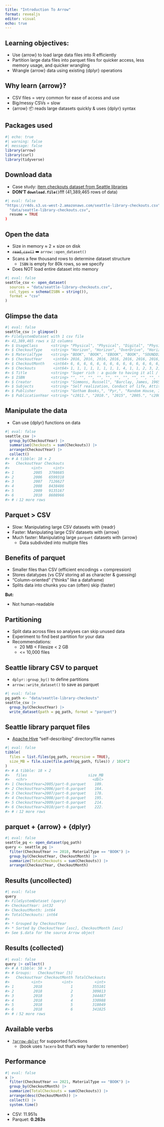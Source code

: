 ```yaml
---
title: "Introduction To Arrow"
format: revealjs
editor: visual
echo: true
---
```


## **Learning objectives:**

-   Use {arrow} to load large data files into R efficiently
-   Partition large data files into parquet files for quicker access, less memory usage, and quicker wrangling
-   Wrangle {arrow} data using existing {dplyr} operations

## Why learn {arrow}? {.unnumbered}

-   CSV files = very common for ease of access and use
-   Big/messy CSVs = slow
-   {arrow} 📦 reads large datasets quickly & uses {dplyr} syntax

## Packages used {.unnumbered}

```r
#| echo: true
#| warning: false
#| message: false
library(arrow)
library(curl)
library(tidyverse)
```


## Download data {.unnumbered}

-   Case study: [item checkouts dataset from Seattle libraries](https://data.seattle.gov/Community/Checkouts-by-Title/tmmm-ytt6)
-   **DON'T `download.file()`!!!** (41,389,465 rows of data)

```r
#| eval: false
"https://r4ds.s3.us-west-2.amazonaws.com/seattle-library-checkouts.csv",}
  "data/seattle-library-checkouts.csv",
  resume = TRUE
)
```

## Open the data {.unnumbered}

-   Size in memory ≈ 2 × size on disk
-   ~~`read_csv()`~~ ➡️ `arrow::open_dataset()`
-   Scans a few thousand rows to determine dataset structure
    -   `ISBN` is empty for 80k rows, so we specify
-   Does NOT load entire dataset into memory

```r
#| eval: false
seattle_csv <- open_dataset(
  sources = "data/seattle-library-checkouts.csv", 
  col_types = schema(ISBN = string()),
  format = "csv"
)
```

## Glimpse the data {.unnumbered}

```r
#| eval: false
seattle_csv |> glimpse()
#> FileSystemDataset with 1 csv file
#> 41,389,465 rows x 12 columns
#> $ UsageClass      <string> "Physical", "Physical", "Digital", "Physical", "Ph…
#> $ CheckoutType    <string> "Horizon", "Horizon", "OverDrive", "Horizon", "Hor…
#> $ MaterialType    <string> "BOOK", "BOOK", "EBOOK", "BOOK", "SOUNDDISC", "BOO…
#> $ CheckoutYear     <int64> 2016, 2016, 2016, 2016, 2016, 2016, 2016, 2016, 20…
#> $ CheckoutMonth    <int64> 6, 6, 6, 6, 6, 6, 6, 6, 6, 6, 6, 6, 6, 6, 6, 6, 6,…
#> $ Checkouts        <int64> 1, 1, 1, 1, 1, 1, 1, 1, 4, 1, 1, 2, 3, 2, 1, 3, 2,…
#> $ Title           <string> "Super rich : a guide to having it all / Russell S…
#> $ ISBN            <string> "", "", "", "", "", "", "", "", "", "", "", "", ""…
#> $ Creator         <string> "Simmons, Russell", "Barclay, James, 1965-", "Tim …
#> $ Subjects        <string> "Self realization, Conduct of life, Attitude Psych…
#> $ Publisher       <string> "Gotham Books,", "Pyr,", "Random House, Inc.", "Di…
#> $ PublicationYear <string> "c2011.", "2010.", "2015", "2005.", "c2004.", "c20…
```

## Manipulate the data {.unnumbered}

-   Can use {dplyr} functions on data

```r
#| eval: false
seattle_csv |> 
  group_by(CheckoutYear) |> 
  summarise(Checkouts = sum(Checkouts)) |> 
  arrange(CheckoutYear) |> 
  collect()
#> # A tibble: 18 × 2
#>   CheckoutYear Checkouts
#>          <int>     <int>
#> 1         2005   3798685
#> 2         2006   6599318
#> 3         2007   7126627
#> 4         2008   8438486
#> 5         2009   9135167
#> 6         2010   8608966
#> # ℹ 12 more rows
```

## Parquet \> CSV {.unnumbered}

-   Slow: Manipulating large CSV datasets with {readr}
-   Faster: Manipulating large CSV datasets with {arrow}
-   Much faster: Manipulating large `parquet` datasets with {arrow}
    -   Data subdivided into multiple files

## Benefits of parquet {.unnumbered}

-   Smaller files than CSV (efficient encodings + compression)
-   Stores datatypes (vs CSV storing all as character & guessing)
-   "Column-oriented" ("thinks" like a dataframe)
-   Splits data into chunks you can (often) skip (faster)

**But:**

-   Not human-readable

## Partitioning {.unnumbered}

-   Split data across files so analyses can skip unused data
-   Experiment to find best partition for your data
-   Recommendations:
    -   20 MB \< Filesize \< 2 GB
    -   \<= 10,000 files

## Seattle library CSV to parquet {.unnumbered}

-   `dplyr::group_by()` to define partitions
-   `arrow::write_dataset()` to save as parquet

```r
#| eval: false
pq_path <- "data/seattle-library-checkouts"
seattle_csv |>
  group_by(CheckoutYear) |>
  write_dataset(path = pq_path, format = "parquet")
```

## Seattle library parquet files {.unnumbered}

-   [Apache Hive](https://hive.apache.org/) "self-describing" directory/file names

```r
#| eval: false
tibble(
  files = list.files(pq_path, recursive = TRUE),
  size_MB = file.size(file.path(pq_path, files)) / 1024^2
)
#> # A tibble: 18 × 2
#>   files                            size_MB
#>   <chr>                              <dbl>
#> 1 CheckoutYear=2005/part-0.parquet    109.
#> 2 CheckoutYear=2006/part-0.parquet    164.
#> 3 CheckoutYear=2007/part-0.parquet    178.
#> 4 CheckoutYear=2008/part-0.parquet    195.
#> 5 CheckoutYear=2009/part-0.parquet    214.
#> 6 CheckoutYear=2010/part-0.parquet    222.
#> # ℹ 12 more rows
```

## parquet + {arrow} + {dplyr} {.unnumbered}

```r
#| eval: false
seattle_pq <- open_dataset(pq_path)
query <- seattle_pq |> 
  filter(CheckoutYear >= 2018, MaterialType == "BOOK") |>
  group_by(CheckoutYear, CheckoutMonth) |>
  summarize(TotalCheckouts = sum(Checkouts)) |>
  arrange(CheckoutYear, CheckoutMonth)
```

## Results (uncollected) {.unnumbered}

```r
#| eval: false
query
#> FileSystemDataset (query)
#> CheckoutYear: int32
#> CheckoutMonth: int64
#> TotalCheckouts: int64
#> 
#> * Grouped by CheckoutYear
#> * Sorted by CheckoutYear [asc], CheckoutMonth [asc]
#> See $.data for the source Arrow object
```

## Results (collected) {.unnumbered}

```r
#| eval: false
query |> collect()
#> # A tibble: 58 × 3
#> # Groups:   CheckoutYear [5]
#>   CheckoutYear CheckoutMonth TotalCheckouts
#>          <int>         <int>          <int>
#> 1         2018             1         355101
#> 2         2018             2         309813
#> 3         2018             3         344487
#> 4         2018             4         330988
#> 5         2018             5         318049
#> 6         2018             6         341825
#> # ℹ 52 more rows
```

## Available verbs {.unnumbered}

-   [`?arrow-dplyr`](https://arrow.apache.org/docs/r/reference/acero.html) for supported functions
    -   (book uses `?acero` but that's way harder to remember)

## Performance {.unnumbered}

```r
#| eval: false
x |> 
  filter(CheckoutYear == 2021, MaterialType == "BOOK") |>
  group_by(CheckoutMonth) |>
  summarize(TotalCheckouts = sum(Checkouts)) |>
  arrange(desc(CheckoutMonth)) |>
  collect() |> 
  system.time()
```

-   CSV: 11.951s
-   Parquet: **0.263s**



